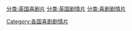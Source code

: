 [[分类:英国喜剧片|分类:英国喜剧片]]
[[分类:英国剧情片|分类:英国剧情片]]
[[分类:喜剧剧情片|分类:喜剧剧情片]]
[[Category:各国喜剧剧情片|Category:各国喜剧剧情片]]